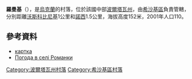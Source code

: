 {{coord|50|0|59|N|34|10|27|E|scale:100000_region:UA|display=title}}

'''羅曼基'''（{{lang-uk|Романки}}），是[[烏克蘭|烏克蘭]]的村落，位於該國中部[[波爾塔瓦州|波爾塔瓦州]]，由[[希沙基區|希沙基區]]負責管轄，分別距離[[沃斯科比尼基_(希沙基區)|沃斯科比尼基]]1公里和[[諾西_(希沙基區)|諾西]]1.5公里，海拔高度152米，2001年人口110。

==參考資料==
*[http://gska2.rada.gov.ua/pls/z7502/A005?rdat1=26.04.2009&rf7571=26958 картка]{{dead link|date=2018年4月 |bot=InternetArchiveBot |fix-attempted=yes }}
* [http://weather.in.ua/ua/poltavskaja/22717 Погода в селі Романки]

{{DEFAULTSORT:Романки}}
[[Category:波爾塔瓦州村落|Category:波爾塔瓦州村落]]
[[Category:希沙基區村落|Category:希沙基區村落]]


{{Poltava-geo-stub}}